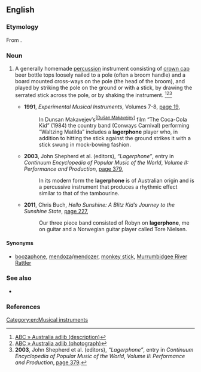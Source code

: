 ==English==

===Etymology===
From {{suffix|lager|phone|lang=en}}.

===Noun===
{{en-noun}}

# {{label|en|Australia}} A generally homemade [[percussion]] instrument consisting of [[crown cap]] beer bottle tops loosely nailed to a pole (often a broom handle) and a board mounted cross-ways on the pole (the head of the broom), and played by striking the pole on the ground or with a stick, by drawing the serrated stick across the pole, or by shaking the instrument. {{defdate|From 1952.}}<ref>[http://www.abc.net.au/arts/adlib/stories/s915488.htm ABC » Australia adlib (description)]</ref><ref>[http://www.abc.net.au/arts/adlib/stories/s916156.htm ABC » Australia adlib (photograph)]</ref><ref>'''2003''', John Shepherd et al. (editors), ''“Lagerphone”'', entry in ''Continuum Encyclopedia of Popular Music of the World'', ''Volume II: Performance and Production'', [http://books.google.com.au/books?id=pJvzEzjahkQC&pg=PA379&dq=%22lagerphone%22|%22lagerphones%22+-intitle:%22%22+-inauthor:%22%22&hl=en&sa=X&ei=r_CcT8_lGaaiiAfgrfy6Dg&redir_esc=y#v=onepage&q=%22lagerphone%22|%22lagerphones%22%20-intitle%3A%22%22%20-inauthor%3A%22%22&f=false page 379].</ref>
#* '''1991''', ''Experimental Musical Instruments'', Volumes 7-8, [http://books.google.com.au/books?id=aGEIAQAAMAAJ&q=%22lagerphone%22|%22lagerphones%22+-intitle:%22%22+-inauthor:%22%22&dq=%22lagerphone%22|%22lagerphones%22+-intitle:%22%22+-inauthor:%22%22&hl=en&sa=X&ei=Rv2cT7jbLIXNmQXM0riYDg&redir_esc=y page 19],
#*: In Dunsan Makavejev′s<sup><nowiki>[</nowiki>[[w:Dušan Makavejev|Dušan Makavejev]]<nowiki>]</nowiki></sup> film “The Coca-Cola Kid” (1984) the country band (Conways Carnival) performing “Waltzing Matilda” includes a '''lagerphone''' player who, in addition to hitting the stick against the ground strikes it with a stick swung in mock-bowing fashion.
#* '''2003''', John Shepherd et al. (editors), ''“Lagerphone”'', entry in ''Continuum Encyclopedia of Popular Music of the World'', ''Volume II: Performance and Production'', [http://books.google.com.au/books?id=pJvzEzjahkQC&pg=PA379&dq=%22lagerphone%22|%22lagerphones%22+-intitle:%22%22+-inauthor:%22%22&hl=en&sa=X&ei=r_CcT8_lGaaiiAfgrfy6Dg&redir_esc=y#v=onepage&q=%22lagerphone%22|%22lagerphones%22%20-intitle%3A%22%22%20-inauthor%3A%22%22&f=false page 379],
#*: In its modern form the '''lagerphone''' is of Australian origin and is a percussive instrument that produces a rhythmic effect similar to that of the tambourine.
#* '''2011''', Chris Buch, ''Hello Sunshine: A Blitz Kid′s Journey to the Sunshine State'', [http://books.google.com.au/books?id=i1OKA514iEsC&pg=PA227&dq=%22lagerphone%22|%22lagerphones%22+-intitle:%22%22+-inauthor:%22%22&hl=en&sa=X&ei=JQycT8qCOO-cmQX_57GsDg&redir_esc=y#v=onepage&q=%22lagerphone%22|%22lagerphones%22%20-intitle%3A%22%22%20-inauthor%3A%22%22&f=false page 227],
#*: Our three piece band consisted of Robyn on '''lagerphone''', me on guitar and a Norwegian guitar player called Tore Nielsen.

====Synonyms====
* {{sense|percussion instrument with bottle caps}} [[boozaphone]], [[mendoza]]/[[mendozer]], [[monkey stick]], [[Murrumbidgee River Rattler]]

===See also===
* {{pedialite|monkey stick}}

===References===
<references />

[[Category:en:Musical instruments]]